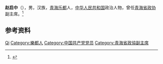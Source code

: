 '''赵启中'''（{{bd|1947年|5月1日|}}），男，汉族，[[青海|青海]][[乐都|乐都]]人，[[中华人民共和国|中华人民共和国]]政治人物，曾任[[青海省政协|青海省政协]]副主席。<ref>{{Cite web|title=赵启中|url=http://www.qhszx.gov.cn/zxzl/ry/wy/%E4%B8%AD%E5%85%B1/2011-05-01/18.html|accessdate=2020-09-25|work=青海省政协|archive-date=2020-03-24|archive-url=https://web.archive.org/web/20200324025253/http://www.qhszx.gov.cn/zxzl/ry/wy/%E4%B8%AD%E5%85%B1/2011-05-01/18.html|dead-url=no}}</ref>

== 参考资料 ==
{{reflist}}

{{中国人物小作品}}

{{Authority control}}
{{DEFAULTSORT:Zhao赵}}
[[Category:赵姓|Qi]]
[[Category:樂都人|Category:樂都人]]
[[Category:中国共产党党员|Category:中国共产党党员]]
[[Category:青海省政協副主席|Category:青海省政協副主席]]